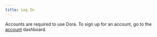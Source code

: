 ```yaml
---
title: Log In
---
```


Accounts are required to use Dora.
To sign up for an account, go to the [account](https://account.adulis.ai) dashboard.